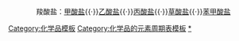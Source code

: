{{周期表框架|乙酸盐及乙酸衍生物|乙酸盐
|H=[[乙酸|AcOH]]
|Li=[[乙酸锂|LiOAc]]
|Be=[[乙酸铍|Be(OAc)<sub>2</sub>]]<br/>[[鹼式乙酸鈹|Be<sub>4</sub>O(OAc)<sub>6</sub>]]
|B=[[乙酸硼|B(OAc)<sub>3</sub>]]
|C=[[乙酸酯|ROAc]]
|N=[[乙酸铵|NH<sub>4</sub>AcO]]
|O=[[乙酸酐|AcOAc]]
|F=[[乙酰氟|FAc]]
|Na=[[乙酸钠|NaOAc]]<BR>[[双乙酸钠|NaH(OAc)<sub>2</sub>]]
|Mg=[[乙酸镁|Mg(OAc)<sub>2</sub>]]
|Al=[[單醋酸鋁|Al(OH)<sub>2</sub>(OAc)]]</br>[[二醋酸铝|Al(OH)(OAc)<sub>2</sub>]]</br> {{le|三乙酸铝|Aluminium_triacetate|Al(OAc)<sub>3</sub>}}</br> [[乙酸铝|Al(OAc)<sub>x</sub>]]
|Cl=[[乙酰氯|ClAc]]<br>[[乙酸氯|ClOAc]]
|K=[[乙酸钾|KOAc]]
|Ca=[[乙酸钙|Ca(OAc)<sub>2</sub>]]
|Sc=[[乙酸钪|Sc(OAc)<sub>3</sub>]]
|Ti={{le|乙酸钛|Titanium(IV) acetate|Ti(OAc)<sub>4</sub>}}
|V=[[乙酸氧钒(IV)|VO<sub>2</sub>(OAc)<sub>2</sub>]]
|Cr=[[乙酸亚铬|Cr<sub>2</sub>(OAc)<sub>4</sub>]]<BR>[[乙酸铬|Cr(OAc)<sub>3</sub>]]
|Mn=[[乙酸锰(II)|Mn(OAc)<sub>2</sub>]]<br/>[[乙酸锰(III)|Mn(OAc)<sub>3</sub>]]
|Fe=[[乙酸亚铁|Fe(OAc)<sub>2</sub>]]<br/>[[三乙酸铁|Fe(OAc)<sub>3</sub>]]
|Co=[[乙酸钴|Co(OAc)<sub>2</sub>]]<br> [[乙酸钴(III)|Co(OAc)<sub>3</sub>]]
|Ni=[[乙酸镍|Ni(OAc)<sub>2</sub>]]
|Cu=[[乙酸亚铜|Cu<sub>2</sub>(OAc)<sub>2</sub>]]<br>[[乙酸铜|Cu<sub>2</sub>(OAc)<sub>4</sub>]]
|Zn=[[乙酸锌|Zn(OAc)<sub>2</sub>]]
|Ga=[[乙酸镓|Ga(OAc)<sub>3</sub>]]
|Br=[[乙酰溴|BrAc]]<br>[[乙酸溴|BrOAc]]
|Rb=[[乙酸铷|RbOAc]]
|Sr=[[乙酸锶|Sr(OAc)<sub>2</sub>]]
|Y=[[乙酸钇|Y(OAc)<sub>3</sub>]]
|Zr=[[乙酸锆|Zr(OAc)<sub>4</sub>]]
|Mo=[[乙酸钼(II)|Mo(OAc)<sub>2</sub>]]
|Ru=[[乙酸钌(III)|Ru(OAc)<sub>3</sub>]]
|Rh=[[乙酸亚铑|Rh<sub>2</sub>(OAc)<sub>4</sub>]]
|Pd=[[乙酸钯|Pd(OAc)<sub>2</sub>]]
|Ag=[[乙酸银|AgOAc]]
|Cd=[[乙酸镉|Cd(OAc)<sub>2</sub>]]
|In=[[乙酸铟|In(OAc)<sub>3</sub>]]
|Sn=[[乙酸亚锡|Sn(OAc)<sub>2</sub>]]<br/>[[四乙酸锡|Sn(OAc)<sub>4</sub>]]
|Sb=[[乙酸锑|Sb(OAc)<sub>3</sub>]]
|I=[[乙酰碘|IAc]]<br>[[乙酸碘(I)|IOAc]]<br>[[乙酸碘(III)|I(OAc)<sub>3</sub>]]
|Cs=[[乙酸铯|CsOAc]]
|Ba=[[乙酸钡|Ba(OAc)<sub>2</sub>]]
|Hf=[[乙酸铪|Hf(OAc)<sub>4</sub>]]
|Pt=[[乙酸铂(II)|Pt(OAc)<sub>2</sub>]]
|Au=[[乙酸金(III)|Au(OAc)<sub>3</sub>]]
|Hg=[[乙酸亚汞|Hg<sub>2</sub>(OAc)<sub>2</sub>]],<br> [[乙酸汞|Hg(OAc)<sub>2</sub>]]
|Tl=[[乙酸亚铊|TlOAc]]<br/>[[三乙酸铊|Tl(OAc)<sub>3</sub>]]
|Pb=[[乙酸铅|Pb(OAc)<sub>2</sub>]]<br/>[[四乙酸铅|Pb(OAc)<sub>4</sub>]]
|Bi=[[乙酸铋|Bi(OAc)<sub>3</sub>]]
|La=[[乙酸镧|La(OAc)<sub>3</sub>]]
|Ce=[[乙酸铈|Ce(OAc)<sub>3</sub>]]<BR>[[四乙酸铈|Ce(OAc)<sub>4</sub>]]
|Pr=[[乙酸镨|Pr(OAc)<sub>3</sub>]]
|Nd=[[乙酸钕|Nd(OAc)<sub>3</sub>]]
|Sm=[[乙酸钐|Sm(OAc)<sub>3</sub>]]
|Eu=[[乙酸铕|Eu(OAc)<sub>3</sub>]]
|Gd=[[乙酸钆|Gd(OAc)<sub>3</sub>]]
|Tb=[[乙酸铽|Tb(OAc)<sub>3</sub>]]
|Dy=[[乙酸镝|Dy(OAc)<sub>3</sub>]]
|Ho=[[乙酸钬|Ho(OAc)<sub>3</sub>]]
|Er=[[乙酸铒|Er(OAc)<sub>3</sub>]]
|Tm=[[乙酸铥|Tm(OAc)<sub>3</sub>]]
|Yb=[[乙酸镱|Yb(OAc)<sub>3</sub>]]
|Lu=[[乙酸镥|Lu(OAc)<sub>3</sub>]]
|Ac=[[乙酸锕|Ac(OAc)<sub>3</sub>]]
|Th=[[乙酸钍|Th(OAc)<sub>4</sub>]]
|U=[[乙酸铀(IV)|U(OAc)<sub>4</sub>]]<BR>[[乙酸铀酰|UO<sub>2</sub>(OAc)<sub>2</sub>]]
|Pu=[[乙酸钚酰|PuO<sub>2</sub>Ac<sub>2</sub>]]
}}
<noinclude>
<center>羧酸盐：[[template:甲酸盐|甲酸盐]]{{·}}[[template:乙酸盐|乙酸盐]]{{·}}[[template:丙酸盐|丙酸盐]]{{·}}[[template:草酸盐|草酸盐]]{{·}}[[template:苯甲酸盐|苯甲酸盐]]</center>
[[Category:化学品模板]]
[[Category:化学品的元素周期表模板]]
[[Category:乙酸盐|*]]
</noinclude>